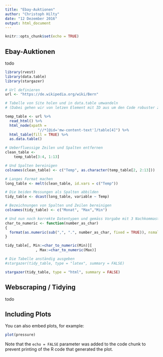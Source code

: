 ---
title: "Ebay-Auktionen"
author: "Christoph Hilty"
date: "12 Dezember 2016"
output: html_document
---

```{r setup, include=FALSE}
knitr::opts_chunk$set(echo = TRUE)
```

## Ebay-Auktionen

todo

```{r cars, echo=TRUE, warning=FALSE, message=FALSE}

library(rvest)
library(data.table)
library(stargazer)

# Url definieren
url <- "https://de.wikipedia.org/wiki/Bern"

# Tabelle von Site holen und in data.table umwandeln
# (Dabei gehen wir von letzen Element mit ID aus um den Code robuster zu machen)

temp_table <- url %>% 
  read_html() %>% 
  html_node(xpath = 
               "//*[@id='mw-content-text']/table[4]") %>%
  html_table(fill = TRUE) %>% 
  as.data.table()

# Ueberfluessige Zeilen und Spalten entfernen
clean_table <- 
    temp_table[3:4, 1:13]

# Und Spalten bereinigen
colnames(clean_table) <- c("Temp", as.character(temp_table[2, 2:13]))

# Langes Format machen
long_table <- melt(clean_table, id.vars = c("Temp"))

# Die beiden Messungen als Spalten abbilden
tidy_table <- dcast(long_table, variable ~ Temp)

# Bezeichnungen von Spalten und Zeilen bereinigen
colnames(tidy_table) <- c("Monat", "Max","Min")

# Und nun noch korrekte Datentypen und gemäss Vorgabe mit 3 Nachkommastellen
char_to_numeric <- function(number_as_char)
{
  format(as.numeric(sub(",", ".", number_as_char, fixed = TRUE)), nsmall = 3)
}

tidy_table[, Min:=char_to_numeric(Min)][
              , Max:=char_to_numeric(Max)]

# Die Tabelle anständig ausgeben
#stargazer(tidy_table, type = "latex", summary = FALSE)

```

```{r cars2, echo=TRUE, warning=FALSE, message=FALSE, results='asis'}
stargazer(tidy_table, type = "html", summary = FALSE)
```

## Webscraping / Tidying

todo

## Including Plots

You can also embed plots, for example:

```{r pressure, echo=FALSE}
plot(pressure)
```

Note that the `echo = FALSE` parameter was added to the code chunk to prevent printing of the R code that generated the plot.
